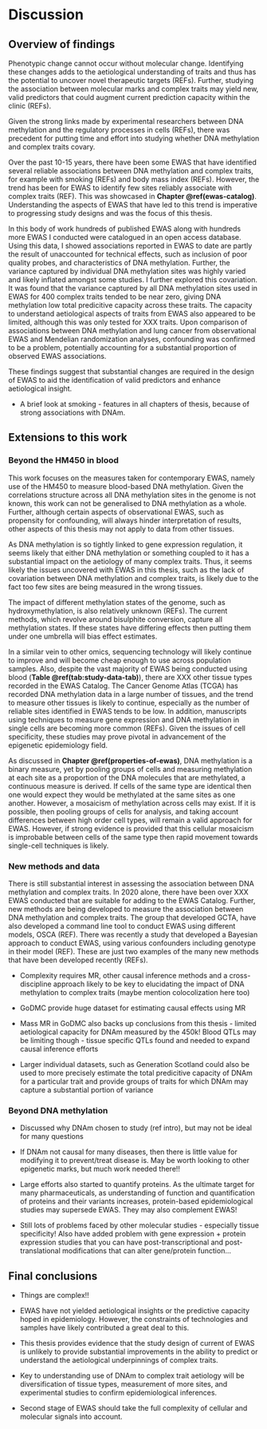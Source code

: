 # Discussion {#discussion-thesis}

## Overview of findings {#overview-08}

Phenotypic change cannot occur without molecular change. Identifying these changes adds to the aetiological understanding of traits and thus has the potential to uncover novel therapeutic targets (REFs). Further, studying the association between molecular marks and complex traits may yield new, valid predictors that could augment current prediction capacity within the clinic (REFs). 

Given the strong links made by experimental researchers between DNA methylation and the regulatory processes in cells (REFs), there was precedent for putting time and effort into studying whether DNA methylation and complex traits covary. 

Over the past 10-15 years, there have been some EWAS that have identified several reliable associations between DNA methylation and complex traits, for example with smoking (REFs) and body mass index (REFs). However, the trend has been for EWAS to identify few sites reliably associate with complex traits (REF). This was showcased in __Chapter \@ref(ewas-catalog)__. Understanding the aspects of EWAS that have led to this trend is imperative to progressing study designs and was the focus of this thesis.

In this body of work hundreds of published EWAS along with hundreds more EWAS I conducted were catalogued in an open access database. Using this data, I showed associations reported in EWAS to date are partly the result of unaccounted for technical effects, such as inclusion of poor quality probes, and characteristics of DNA methylation. Further, the variance captured by individual DNA methylation sites was highly varied and likely inflated amongst some studies. I further explored this covariation. It was found that the variance captured by all DNA methylation sites used in EWAS for 400 complex traits tended to be near zero, giving DNA methylation low total predicitive capacity across these traits. The capacity to understand aetiological aspects of traits from EWAS also appeared to be limited, although this was only tested for XXX traits. Upon comparison of associations between DNA methylation and lung cancer from observational EWAS and Mendelian randomization analyses, confounding was confirmed to be a problem, potentially accounting for a substantial proportion of observed EWAS associations. 

These findings suggest that substantial changes are required in the design of EWAS to aid the identification of valid predictors and enhance aetiological insight. 


* A brief look at smoking - features in all chapters of thesis, because of strong associations with DNAm. 

## Extensions to this work {#extensions-to-work}

### Beyond the HM450 in blood {#beyond-the-hm450}

This work focuses on the measures taken for contemporary EWAS, namely use of the HM450 to measure blood-based DNA methylation. Given the correlations structure across all DNA methylation sites in the genome is not known, this work can not be generalised to DNA methylation as a whole. Further, although certain aspects of observational EWAS, such as propensity for confounding, will always hinder interpretation of results, other aspects of this thesis may not apply to data from other tissues. 

As DNA methylation is so tightly linked to gene expression regulation, it seems likely that either DNA methylation or something coupled to it has a substantial impact on the aetiology of many complex traits. Thus, it seems likely the issues uncovered with EWAS in this thesis, such as the lack of covariation between DNA methylation and complex traits, is likely due to the fact too few sites are being measured in the wrong tissues. 

The impact of different methylation states of the genome, such as hydroxymethylation, is also relatively unknown (REFs). The current methods, which revolve around bisulphite conversion, capture all methylation states. If these states have differing effects then putting them under one umbrella will bias effect estimates. 

In a similar vein to other omics, sequencing technology will likely continue to improve and will become cheap enough to use across population samples. Also, despite the vast majority of EWAS being conducted using blood (__Table \@ref(tab:study-data-tab)__), there are XXX other tissue types recorded in the EWAS Catalog. The Cancer Genome Atlas (TCGA) has recorded DNA methylation data in a large number of tissues, and the trend to measure other tissues is likely to continue, especially as the number of reliable sites identified in EWAS tends to be low. In addition, manuscripts using techniques to measure gene expression and DNA methylation in single cells are becoming more common (REFs). Given the issues of cell specificity, these studies may prove pivotal in advancement of the epigenetic epidemiology field. 

As discussed in __Chapter \@ref(properties-of-ewas)__, DNA methylation is a binary measure, yet by pooling groups of cells and measuring methylation at each site as a proportion of the DNA molecules that are methylated, a continuous measure is derived. If cells of the same type are identical then one would expect they would be methylated at the same sites as one another. However, a mosaicism of methylation across cells may exist. If it is possible, then pooling groups of cells for analysis, and taking account differences between high order cell types, will remain a valid approach for EWAS. However, if strong evidence is provided that this cellular mosaicism is improbable between cells of the same type then rapid movement towards single-cell techniques is likely.

### New methods and data {#new-methods-and-data}

There is still substantial interest in assessing the association between DNA methylation and complex traits. In 2020 alone, there have been over XXX EWAS conducted that are suitable for adding to the EWAS Catalog. Further, new methods are being developed to measure the association between DNA methylation and complex traits. The group that developed GCTA, have also developed a command line tool to conduct EWAS using different models, OSCA (REF). There was recently a study that developed a Bayesian approach to conduct EWAS, using various confounders including genotype in their model (REF). These are just two examples of the many new methods that have been developed recently (REFs). 



* Complexity requires MR, other causal inference methods and a cross-discipline approach likely to be key to elucidating the impact of DNA methylation to complex traits (maybe mention colocolization here too)

* GoDMC provide huge dataset for estimating causal effects using MR

* Mass MR in GoDMC also backs up conclusions from this thesis - limited aetiological capacity for DNAm measured by the 450k! Blood QTLs may be limiting though - tissue specific QTLs found and needed to expand causal inference efforts

* Larger individual datasets, such as Generation Scotland could also be used to more precisely estimate the total predicitive capacity of DNAm for a particular trait and provide groups of traits for which DNAm may capture a substantial portion of variance

### Beyond DNA methylation {#beyond-dnam}

* Discussed why DNAm chosen to study (ref intro), but may not be ideal for many questions

* If DNAm not causal for many diseases, then there is little value for modifying it to prevent/treat disease is. May be worth looking to other epigenetic marks, but much work needed there!!

* Large efforts also started to quantify proteins. As the ultimate target for many pharmaceuticals, as understanding of function and quantification of proteins and their variants increases, protein-based epidemiological studies may supersede EWAS. They may also complement EWAS! 

* Still lots of problems faced by other molecular studies - especially tissue specificity! Also have added problem with gene expression + protein expression studies that you can have post-transcriptional and post-translational modifications that can alter gene/protein function...

## Final conclusions {#final-conclusions}

* Things are complex!! 

* EWAS have not yielded aetiological insights or the predictive capacity hoped in epidemiology. However, the constraints of technologies and samples have likely contributed a great deal to this. 

* This thesis provides evidence that the study design of current of EWAS is unlikely to provide substantial improvements in the ability to predict or understand the aetiological underpinnings of complex traits. 

* Key to understanding use of DNAm to complex trait aetiology will be diversification of tissue types, measurement of more sites, and experimental studies to confirm epidemiological inferences.

* Second stage of EWAS should take the full complexity of cellular and molecular signals into account. 


